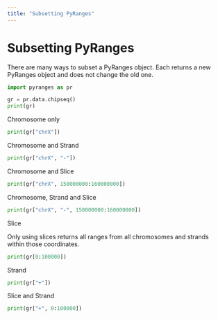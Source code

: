 ```yaml
---
title: "Subsetting PyRanges"
---
```


# Subsetting PyRanges

There are many ways to subset a PyRanges object. Each returns a new PyRanges object and does not change the old one.

```python

import pyranges as pr

gr = pr.data.chipseq()
print(gr)
```


Chromosome only


```python

print(gr["chrX"])
```

Chromosome and Strand


```python

print(gr["chrX", "-"])
```

Chromosome and Slice


```python

print(gr["chrX", 150000000:160000000])
```

Chromosome, Strand and Slice


```python

print(gr["chrX", "-", 150000000:160000000])
```

Slice

Only using slices returns all ranges from all chromosomes and strands within those coordinates.

```python

print(gr[0:100000])
```

Strand


```python

print(gr["+"])
```

Slice and Strand


```python

print(gr["+", 0:100000])
```